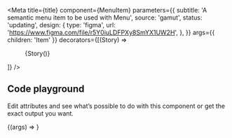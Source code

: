 
<Meta
  title={title}
  component={MenuItem}
  parameters={{
    subtitle: 'A semantic menu item to be used with Menu',
    source: 'gamut',
    status: 'updating',
    design: {
      type: 'figma',
      url: 'https://www.figma.com/file/r5Y0iuLDFPXy8SmYX1UW2H',
    },
  }}
  args={{ children: 'Item' }}
  decorators={[(Story) => <Menu variant="select">{Story()}</Menu>]}
/>

## Code playground

Edit attributes and see what’s possible to do with this component or get the exact output you want.

<Canvas>
  <Story name="MenuItem">{(args) => <MenuItem {...args} />}</Story>
</Canvas>

<PropsTable story="MenuItem" />
